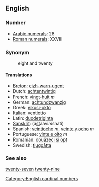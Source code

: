 == English ==

=== Number ===

*[[w:Arabic Numerals|Arabic numerals]]: 28
*[[w:Roman numerals|Roman numerals]]: XXVIII

=== Synonym ===
:eight and twenty

==== Translations ====
*[[Breton]]: [[eizh-warn-ugent]]
*Dutch: [[achtentwintig]]
*French: [[vingt-huit]] ''m''
*German: [[achtundzwanzig]]
*Greek: [[eikosi-okto]]
*Italian: [[ventiotto]]
*Latin: [[duodetriginta]]
*[[Sanskrit]]: (a<u>st</u>aavi''m''shati)
*Spanish: [[veintiocho]] ''m'', [[veinte y ocho]] ''m''
*Portuguese: [[vinte e oito]] ''m''
*Romanian: [[douăzeci şi opt]]
*Swedish: [[tjugoåtta]]

=== See also ===

[[twenty-seven]] [[twenty-nine]]

[[Category:English cardinal numbers]]